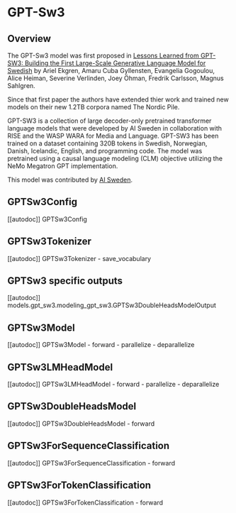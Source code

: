<!--Copyright 2022 The HuggingFace Team. All rights reserved.

Licensed under the Apache License, Version 2.0 (the "License"); you may not use this file except in compliance with
the License. You may obtain a copy of the License at

http://www.apache.org/licenses/LICENSE-2.0

Unless required by applicable law or agreed to in writing, software distributed under the License is distributed on
an "AS IS" BASIS, WITHOUT WARRANTIES OR CONDITIONS OF ANY KIND, either express or implied. See the License for the
specific language governing permissions and limitations under the License.
-->

# GPT-Sw3

## Overview

The GPT-Sw3 model was first proposed in
[Lessons Learned from GPT-SW3: Building the First Large-Scale Generative Language Model for Swedish](http://www.lrec-conf.org/proceedings/lrec2022/pdf/2022.lrec-1.376.pdf)
by Ariel Ekgren, Amaru Cuba Gyllensten, Evangelia Gogoulou, Alice Heiman, Severine Verlinden, Joey Öhman,
Fredrik Carlsson, Magnus Sahlgren.

Since that first paper the authors have extended thier work and trained new models on their new 1.2TB corpora named The Nordic Pile.

GPT-SW3 is a collection of large decoder-only pretrained transformer language models that were developed by AI Sweden
in collaboration with RISE and the WASP WARA for Media and Language. GPT-SW3 has been trained on a dataset containing
320B tokens in Swedish, Norwegian, Danish, Icelandic, English, and programming code. The model was pretrained using a
causal language modeling (CLM) objective utilizing the NeMo Megatron GPT implementation.

This model was contributed by [AI Sweden](https://huggingface.co/AI-Sweden).


## GPTSw3Config

[[autodoc]] GPTSw3Config

## GPTSw3Tokenizer

[[autodoc]] GPTSw3Tokenizer
    - save_vocabulary

## GPTSw3 specific outputs

[[autodoc]] models.gpt_sw3.modeling_gpt_sw3.GPTSw3DoubleHeadsModelOutput

## GPTSw3Model

[[autodoc]] GPTSw3Model
    - forward
    - parallelize
    - deparallelize

## GPTSw3LMHeadModel

[[autodoc]] GPTSw3LMHeadModel
    - forward
    - parallelize
    - deparallelize

## GPTSw3DoubleHeadsModel

[[autodoc]] GPTSw3DoubleHeadsModel
    - forward

## GPTSw3ForSequenceClassification

[[autodoc]] GPTSw3ForSequenceClassification
    - forward

## GPTSw3ForTokenClassification

[[autodoc]] GPTSw3ForTokenClassification
    - forward
